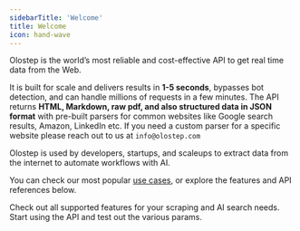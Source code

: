 ```yaml
---
sidebarTitle: 'Welcome'
title: Welcome
icon: hand-wave
---
```


Olostep is the world’s most reliable and cost-effective API to get real time data from the Web.

It is built for scale and delivers results in **1-5 seconds**, bypasses bot detection, and can handle millions of requests in a few minutes. The API returns **HTML, Markdown, raw pdf, and also structured data in JSON format** with pre-built parsers for common websites like  Google search results, Amazon, LinkedIn etc.
If you need a custom parser for a specific website please reach out to us at `info@olostep.com`

Olostep is used by developers, startups, and scaleups to extract data from the internet to automate workflows with AI.

You can check our most popular [use cases](https://docs.olostep.com/use-cases/extract-text-markdown-from-website), or explore the features and API references below.

<CardGroup cols={2}>
    <Card title="Explore Features" icon="graduation-cap" href="/features/scrapes/scrapes">
        Check out all supported features for your scraping and AI search needs.
    </Card>
    <Card title="API Reference" icon="comment" href="/api-reference/scrapes/create">
        Start using the API and test out the various params.
    </Card>
</CardGroup>
